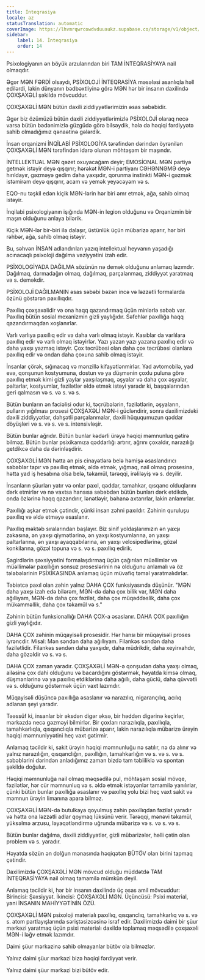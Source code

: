 ```yaml
---
title: İnteqrasiya
locale: az
statusTranslation: automatic
coverImage: https://lhvmrqwrcowdvduuaukz.supabase.co/storage/v1/object/public/strapi-uploads/small_cover-educacion-fundamental.webp-2d51a7828a2b1309555be27f7e2a61a0.webp
sidebar:
    label: 14. İnteqrasiya
    order: 14
---
```

Psixologiyanın ən böyük arzularından biri TAM İNTEQRASİYAYA nail olmaqdır.

Əgər MƏN FƏRDİ olsaydı, PSİXOLOJİ İNTEQRASİYA məsələsi asanlıqla həll edilərdi, lakin dünyanın bədbəxtliyinə görə MƏN hər bir insanın daxilində ÇOXŞAXƏLİ şəkildə mövcuddur.

ÇOXŞAXƏLİ MƏN bütün daxili ziddiyyətlərimizin əsas səbəbidir.

Əgər biz özümüzü bütün daxili ziddiyyətlərimizlə PSİXOLOJİ olaraq necə varsa bütün bədənimizlə güzgüdə görə bilsəydik, hələ də həqiqi fərdiyyətə sahib olmadığımız qənaətinə gələrdik.

İnsan orqanizmi İNQİLABİ PSİXOLOGİYA tərəfindən dərindən öyrənilən ÇOXŞAXƏLİ MƏN tərəfindən idarə olunan möhtəşəm bir maşındır.

İNTELLEKTUAL MƏN qəzet oxuyacağam deyir; EMOSİONAL MƏN partiyə getmək istəyir deyə qışqırır; hərəkət MƏN-i partiyanı CƏHƏNNƏMƏ deyə hırıldayır, gəzməyə gedim daha yaxşıdır, qorunma instinkti MƏN-i gəzmək istəmirəm deyə qışqırır, acam və yemək yeyəcəyəm və s.

EQO-nu təşkil edən kiçik MƏN-lərin hər biri əmr etmək, ağa, sahib olmaq istəyir.

İnqilabi psixologiyanın işığında MƏN-in legion olduğunu və Orqanizmin bir maşın olduğunu anlaya bilərik.

Kiçik MƏN-lər bir-biri ilə dalaşır, üstünlük üçün mübarizə aparır, hər biri rəhbər, ağa, sahib olmaq istəyir.

Bu, səhvən İNSAN adlandırılan yazıq intellektual heyvanın yaşadığı acınacaqlı psixoloji dağılma vəziyyətini izah edir.

PSİXOLOGİYADA DAĞILMA sözünün nə demək olduğunu anlamaq lazımdır. Dağılmaq, darmadağın olmaq, dağılmaq, parçalanmaq, ziddiyyət yaratmaq və s. deməkdir.

PSİXOLOJİ DAĞILMANIN əsas səbəbi bəzən incə və ləzzətli formalarda özünü göstərən paxıllıqdır.

Pахıllıq çoxşaxəlidir və ona haqq qazandırmaq üçün minlərlə səbəb var. Pахıllıq bütün sosial mexanizmin gizli yaylığıdır. Səfehlər paxıllığa haqq qazandırmaqdan xoşlanırlar.

Varlı varlıya paxıllıq edir və daha varlı olmaq istəyir. Kasıblar da varlılara paxıllıq edir və varlı olmaq istəyirlər. Yazı yazan yazı yazana paxıllıq edir və daha yaxşı yazmaq istəyir. Çox təcrübəsi olan daha çox təcrübəsi olanlara paxıllıq edir və ondan daha çoxuna sahib olmaq istəyir.

İnsanlar çörək, sığınacaq və mənzillə kifayətlənmirlər. Yad avtomobilə, yad evə, qonşunun kostyumuna, dostun və ya düşmənin çoxlu puluna görə paxıllıq etmək kimi gizli yaylar yaxşılaşmaq, əşyalar və daha çox əşyalar, paltarlar, kostyumlar, fəzilətlər əldə etmək istəyi yaradır ki, başqalarından geri qalmasın və s. və s. və s.

Bütün bunların ən faciəlisi odur ki, təcrübələrin, fəzilətlərin, əşyaların, pulların yığılması prosesi ÇOXŞAXƏLİ MƏN-i gücləndirir, sonra daxilimizdəki daxili ziddiyyətlər, dəhşətli parçalanmalar, daxili hüququmuzun qəddar döyüşləri və s. və s. və s. intensivləşir.

Bütün bunlar ağrıdır. Bütün bunlar kədərli ürəyə həqiqi məmnunluq gətirə bilməz. Bütün bunlar psixikamıza qəddarlığı artırır, ağrını çoxaldır, narazılığı getdikcə daha da dərinləşdirir.

ÇOXŞAXƏLİ MƏN hətta ən pis cinayətlərə belə həmişə əsaslandırıcı səbəblər tapır və paxıllıq etmək, əldə etmək, yığmaq, nail olmaq prosesinə, hətta yad iş hesabına olsa belə, təkamül, tərəqqi, irəliləyiş və s. deyilir.

İnsanların şüurları yatır və onlar paxıl, qəddar, tamahkar, qısqanc olduqlarını dərk etmirlər və nə vaxtsa hansısa səbəbdən bütün bunları dərk etdikdə, onda özlərinə haqq qazandırır, lənətləyir, bəhanə axtarırlar, lakin anlamırlar.

Pахıllığı aşkar etmək çətindir, çünki insan zəhni paxıldır. Zəhinin quruluşu paxıllıq və əldə etməyə əsaslanır.

Pахıllıq məktəb sıralarından başlayır. Biz sinif yoldaşlarımızın ən yaxşı zəkasına, ən yaxşı qiymətlərinə, ən yaxşı kostyumlarına, ən yaxşı paltarlarına, ən yaxşı ayaqqabılarına, ən yaxşı velosipedlərinə, gözəl konkilarına, gözəl topuna və s. və s. paxıllıq edirik.

Şagirdlərin şəxsiyyətini formalaşdırmaq üçün çağırılan müəllimlər və müəllimələr paxıllığın sonsuz proseslərinin nə olduğunu anlamalı və öz tələbələrinin PSİXİKASINDA anlamaq üçün müvafiq təməl yaratmalıdırlar.

Təbiətcə paxıl olan zəhin yalnız DAHA ÇOX funksiyasında düşünür. "MƏN daha yaxşı izah edə bilərəm, MƏN-də daha çox bilik var, MƏN daha ağıllıyam, MƏN-də daha çox fəzilət, daha çox müqəddəslik, daha çox mükəmməllik, daha çox təkamül və s."

Zəhinin bütün funksionallığı DAHA ÇOX-a əsaslanır. DAHA ÇOX paxıllığın gizli yaylığıdır.

DAHA ÇOX zəhinin müqayisəli prosesidir. Hər hansı bir müqayisəli proses iyrəncdir. Misal: Mən səndən daha ağıllıyam. Filankəs səndən daha fəzilətlidir. Filankəs səndən daha yaxşıdır, daha müdrikdir, daha xeyirxahdır, daha gözəldir və s. və s.

DAHA ÇOX zaman yaradır. ÇOXŞAXƏLİ MƏN-ə qonşudan daha yaxşı olmaq, ailəsinə çox dahi olduğunu və bacardığını göstərmək, həyatda kimsə olmaq, düşmənlərinə və ya paxıllıq etdiklərinə daha ağıllı, daha güclü, daha qüvvətli və s. olduğunu göstərmək üçün vaxt lazımdır.

Müqayisəli düşüncə paxıllığa əsaslanır və narazılıq, nigarançılıq, acılıq adlanan şeyi yaradır.

Təəssüf ki, insanlar bir əksdən digər əksə, bir həddən digərinə keçirlər, mərkəzdə necə gəzməyi bilmirlər. Bir çoxları narazılıqla, paxıllıqla, tamahkarlıqla, qısqanclıqla mübarizə aparır, lakin narazılıqla mübarizə ürəyin həqiqi məmnuniyyətini heç vaxt gətirmir.

Anlamaq təcildir ki, sakit ürəyin həqiqi məmnunluğu nə satılır, nə də alınır və yalnız narazılığın, qısqanclığın, paxıllığın, tamahkarlığın və s. və s. və s. səbəblərini dərindən anladığımız zaman bizdə tam təbiiliklə və spontan şəkildə doğulur.

Həqiqi məmnunluğa nail olmaq məqsədilə pul, möhtəşəm sosial mövqe, fəzilətlər, hər cür məmnunluq və s. əldə etmək istəyənlər tamamilə yanılırlar, çünki bütün bunlar paxıllığa əsaslanır və paxıllıq yolu bizi heç vaxt sakit və məmnun ürəyin limanına apara bilməz.

ÇOXŞAXƏLİ MƏN-də butulkaya qoyulmuş zəhin paxıllıqdan fəzilət yaradır və hətta ona ləzzətli adlar qoymaq lüksünü verir. Tərəqqi, mənəvi təkamül, yüksəlmə arzusu, ləyaqətləndirmə uğrunda mübarizə və s. və s. və s.

Bütün bunlar dağılma, daxili ziddiyyətlər, gizli mübarizələr, həlli çətin olan problem və s. yaradır.

Həyatda sözün ən dolğun mənasında həqiqətən BÜTÖV olan birini tapmaq çətindir.

Daxilimizdə ÇOXŞAXƏLİ MƏN mövcud olduğu müddətdə TAM İNTEQRASİYAYA nail olmaq tamamilə mümkün deyil.

Anlamaq təcildir ki, hər bir insanın daxilində üç əsas amil mövcuddur: Birincisi: Şəxsiyyət. İkincisi: ÇOXŞAXƏLİ MƏN. Üçüncüsü: Psixi material, yəni İNSANIN MAHİYYƏTİNİN ÖZÜ.

ÇOXŞAXƏLİ MƏN psixoloji materialı paxıllıq, qısqanclıq, tamahkarlıq və s. və s. atom partlayışlarında səriştəsizcəsinə israf edir. Daxilimizdə daimi bir şüur mərkəzi yaratmaq üçün psixi materialı daxildə toplamaq məqsədilə çoxşaxəli MƏN-i ləğv etmək lazımdır.

Daimi şüur mərkəzinə sahib olmayanlar bütöv ola bilməzlər.

Yalnız daimi şüur mərkəzi bizə həqiqi fərdiyyət verir.

Yalnız daimi şüur mərkəzi bizi bütöv edir.


